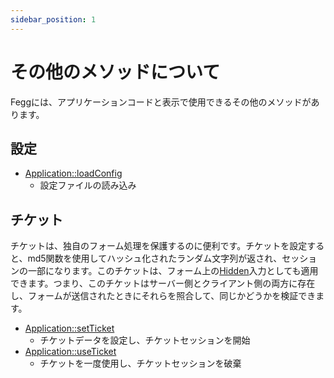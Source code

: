 ```yaml
---
sidebar_position: 1
---
```


# その他のメソッドについて

Feggには、アプリケーションコードと表示で使用できるその他のメソッドがあります。

## 設定

- [Application::loadConfig](/docs/fegg/basic/others/config/loadconfig)
  - 設定ファイルの読み込み

## チケット

チケットは、独自のフォーム処理を保護するのに便利です。チケットを設定すると、md5関数を使用してハッシュ化されたランダム文字列が返され、セッションの一部になります。このチケットは、フォーム上の[Hidden](/docs/fegg/basic/templates/rules/hidden)入力としても適用できます。つまり、このチケットはサーバー側とクライアント側の両方に存在し、フォームが送信されたときにそれらを照合して、同じかどうかを検証できます。

- [Application::setTicket](/docs/fegg/basic/others/tickets/setticket)
  - チケットデータを設定し、チケットセッションを開始
- [Application::useTicket](/docs/fegg/basic/others/tickets/useticket)
  - チケットを一度使用し、チケットセッションを破棄
